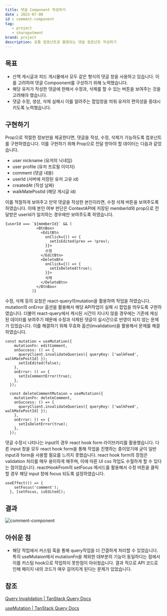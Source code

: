 ```yaml
---
title: 댓글 Component 작성하기
date : 2023-07-08
id : comment-component
tag: 
   - project
   - sharepetment
brand: project
description: 공통 컴포넌트로 활용되는 댓글 컴포넌트 작성하기 
---
```


## 목표

- 산책 게시글과 피드 게시물에서 모두 같은 형식의 댓글 창을 사용하고 있습니다. 이를 고려하여 댓글 Compoonent를 구성하기 위해 노력했습니다.
- 해당 유저가 작성한 댓글에 한해서 수정과, 삭제를 할 수 있는 버튼을 보여주는 것을 고려해야 했습니다.
- 댓글 수정, 생성, 삭제 실패시 이를 알려주는 팝업창을 띄워 유저의 편의성을 증대시키도록 노력했습니다.

## 구현하기

Prop으로 적절한 정보만을 제공한다면, 댓글을 작성, 수정, 삭제가 가능하도록 컴포넌트를 구현하였습니다. 이를 구현하기 위해 Prop으로 전달 받아야 할 데이터는 다음과 같았습니다.

- user nickname (유저의 닉네임)
- user profile (유저 프로필 이미지)
- comment (댓글 내용)
- userId (서버에 저장된 유저 고유 id)
- createdAt (작성 날짜)
- walkMatePostId (해당 게시글 id)

이를 적절하게 보여주고 만약 댓글을 작성한 본인이라면, 수정 삭제 버튼을 보여주도록 하였습니다. 이때 본인 여부 판단은 ContextAPI에 저장된 memberId와 prop으로 전달받은 userId가 일치하는 경우에만 보여주도록 하였습니다. 

```tsx
{userId === `${memberId}` && (
              <BtnBox>
                <EditBtn
                  onClick={() => {
                    setIsEdited(prev => !prev);
                  }}>
                  수정
                </EditBtn>
                <DeleteBtn
                  onClick={() => {
                    setIsDeleted(true);
                  }}>
                  삭제
                </DeleteBtn>
              </BtnBox>
            )}
```

수정, 삭제 등의 요청은 react-query의mutation을 활용하여 작업을 하였습니다. mutation의 onError 옵션을 활용해서 해당 API작업이 실패 시 팝업을 띄우도록 구현하였습니다. 더불어 react-query에서 캐시된 시간이 지나지 않을 경우에는 기존에 캐싱된 데이터를 보여주기 때문에 수정과 삭제된 댓글이 실시간으로 반영이 되지 않는 문제가 있었습니다. 이를 해결하기 위해 무효화 옵션(invalidation)을 활용해서 문제를 해결하였습니다.

```tsx
const mutation = useMutation({
    mutationFn: editComment,
    onSuccess: () => {
      queryClient.invalidateQueries({ queryKey: ['walkFeed', walkMatePostId] });
      setIsEdited(false);
    },
    onError: () => {
      setIsCommentError(true);
    },
  });

  const deleteCommentMutaion = useMutation({
    mutationFn: deleteComment,
    onSuccess: () => {
      queryClient.invalidateQueries({ queryKey: ['walkFeed', walkMatePostId] });
    },
    onError: () => {
      setIsDeletError(true);
    },
  });
```

댓글 수정시 나타나는 input의 경우 react hook form 라이브러리를 활용했습니다. 다른 input 창을 모두 react hook form을 통해 작업을 진행하는 중이었기에 굳이 일반 input과 form을 사용할 필요를 느끼지 못했습니다. react hook form의 장점은 validation 처리를 매우 용이하게 해주며, 이에 따른 UI css 작업도 수월하게 할 수 있다는 점이었습니다. reactHookFrom의 setFocus 메서드를 활용해서 수정 버튼을 클릭할 경우 해당 input 창에 focus 되도록 설정하였습니다.

```tsx
useEffect(() => {
    setFocus('comment');
  }, [setFocus, isEdited]);
```

## 결과

![comment-component](/images/comment-component/comment.gif)

## 아쉬운 점

- 해당 작업에서 커스텀 훅을 통해 query작업을 더 간결하게 처리할 수 있었습니다. 특히 useMutaion에서 mutationFn을 제외한 대부분의 기능이 동일하다는 점에서 이를 커스텀 hook으로 작업하지 못한점이 아쉬웠습니다. 결과 적으로 API 코드로 인해 페이지 내의 코드가 매우 길어지게 된다는 문제가 있었습니다.

## 참조

[Query Invalidation | TanStack Query Docs](https://tanstack.com/query/v4/docs/react/guides/query-invalidation)

[useMutation | TanStack Query Docs](https://tanstack.com/query/v4/docs/react/reference/useMutation)